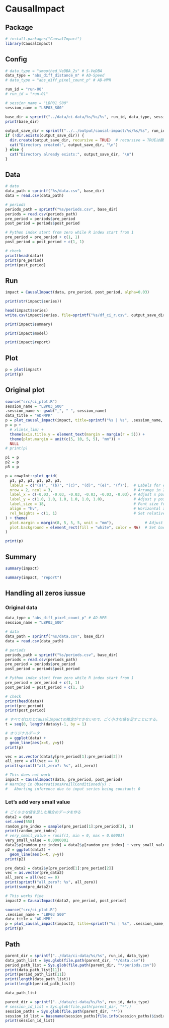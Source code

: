 # CausalImpact


## Package
```r
# install.packages("CausalImpact")
library(CausalImpact)
```


## Config
```r
# data_type = "smoothed_VeDBA_2s" # S-VeDBA
data_type = "abs_diff_distance_m" # AD-Speed
# data_type = "abs_diff_pixel_count_p" # AD-MPR

run_id = "run-00"
# run_id = "run-01"

# session_name = "LBP01_S00"
session_name = "LBP03_S00"

base_dir = sprintf("../data/ci-data/%s/%s/%s", run_id, data_type, session_name)
print(base_dir)
  
output_save_dir = sprintf("../../output/causal-impact/%s/%s/%s", run_id, data_type, session_name)
if (!dir.exists(output_save_dir)) {
  dir.create(output_save_dir, recursive = TRUE)  # recursive = TRUEは親ディレクトリも同時に作成可能にするオプション
  cat("Directory created:", output_save_dir, "\n")
} else {
  cat("Directory already exists:", output_save_dir, "\n")
}
```

## Data
```r
# data
data_path = sprintf("%s/data.csv", base_dir)
data = read.csv(data_path)

# periods
periods_path = sprintf("%s/periods.csv", base_dir)
periods = read.csv(periods_path)
pre_period = periods$pre_period
post_period = periods$post_period

# Python index start from zero while R index start from 1
pre_period = pre_period + c(1, 1)
post_period = post_period + c(1, 1)

# check
print(head(data))
print(pre_period)
print(post_period)
```



## Run
```r
impact = CausalImpact(data, pre_period, post_period, alpha=0.03)
```


```r
print(str(impact$series))

```

```r
head(impact$series)
write.csv(impact$series, file=sprintf("%s/df_ci_r.csv", output_save_dir))
```


```r
print(impact$summary)
```

```r
print(impact$model)
```


```r
print(impact$report)
```


## Plot
```r
p = plot(impact)
print(p)
```


## Original plot
```r
source("src/ci_plot.R")
session_name = "LBP03_S00"
.session_name <- gsub("_", " ", session_name)
data_title = "AD-MPR"
p = plot_causal_impact(impact, title=sprintf("%s | %s", .session_name, data_title))
p = p +
  # xlim(x_lim) +
  theme(axis.title.y = element_text(margin = margin(r = 5))) +
  theme(plot.margin = unit(c(5, 10, 5, 5), "mm")) +
  NULL
# print(p)

p1 = p
p2 = p
p3 = p

p = cowplot::plot_grid(
  p1, p2, p3, p1, p2, p3,
  labels = c("(a)", "(b)", "(c)", "(d)", "(e)", "(f)"),  # Labels for each plot
  nrow = 2, ncol = 3,                                    # Arrange in 2 rows, 3 columns
  label_x = c(-0.03, -0.03, -0.03, -0.03, -0.03, -0.03), # Adjust x positions of labels
  label_y = c(1.0, 1.0, 1.0, 1.0, 1.0, 1.0),             # Adjust y positions of labels
  label_size = 18,                                       # Font size for labels
  align = "hv",                                          # Horizontal and vertical alignment
  rel_heights = c(1, 1)                                  # Set relative heights for the plots
) + theme(
  plot.margin = margin(8, 5, 5, 5, unit = "mm"),              # Adjust plot margins
  plot.background = element_rect(fill = "white", color = NA)  # Set background color to white
)

print(p)
```

## Summary
```r
summary(impact)
```


```r
summary(impact, "report")
```


## Handling all zeros iussue

### Original data
```r
data_type = "abs_diff_pixel_count_p" # AD-MPR
session_name = "LBP03_S00"

# data
data_path = sprintf("%s/data.csv", base_dir)
data = read.csv(data_path)

# periods
periods_path = sprintf("%s/periods.csv", base_dir)
periods = read.csv(periods_path)
pre_period = periods$pre_period
post_period = periods$post_period

# Python index start from zero while R index start from 1
pre_period = pre_period + c(1, 1)
post_period = post_period + c(1, 1)

# check
print(head(data))
print(pre_period)
print(post_period)

# すべてゼロだとCausalImpactの推定ができないので、ごく小さな値を足すことにする。
t = seq(0, length(data$y)-1, by = 1)

# オリジナルデータ
p = ggplot(data) +
  geom_line(aes(x=t, y=y))
print(p)

vec = as.vector(data$y[pre_period[1]:pre_period[2]])
all_zero = all(vec == 0)
print(sprintf("all_zero?: %s", all_zero))
```

```r
# This does not work
impact = CausalImpact(data, pre_period, post_period)
# Warning in ObservationsAreIllConditioned(y) :
#   Aborting inference due to input series being constant: 0
```

### Let's add very small value
```r
# ごく小さな値を足した場合のデータを作る
data2 = data
set.seed(558)
random_pre_index = sample(pre_period[1]:pre_period[2], 1)
print(random_pre_index)
# very_small_value = runif(1, min = 0, max = 0.00001)
very_small_value = 0.0000001
data2$y[random_pre_index] = data2$y[random_pre_index] + very_small_value
p2 = ggplot(data2) +
  geom_line(aes(x=t, y=y))
print(p2)

pre_data2 = data2$y[pre_period[1]:pre_period[2]]
vec = as.vector(pre_data2)
all_zero = all(vec == 0)
print(sprintf("all_zero?: %s", all_zero))
print(sum(pre_data2))
```

```r
# This works fine
impact2 = CausalImpact(data2, pre_period, post_period)
```

```r
source("src/ci_plot.R")
.session_name = "LBP03 S00"
data_title = "AD-MPR"
p = plot_causal_impact(impact2, title=sprintf("%s | %s", .session_name, data_title))
print(p)
```



## Path
```r
parent_dir = sprintf("../data/ci-data/%s/%s", run_id, data_type)
data_path_list = Sys.glob(file.path(parent_dir, "*/data.csv"))
period_path_list = Sys.glob(file.path(parent_dir, "*/periods.csv"))
print(data_path_list[11])
print(period_path_list[11])
print(length(data_path_list))
print(length(period_path_list))

data_path_list
```

```r
parent_dir = sprintf("../data/ci-data/%s/%s", run_id, data_type)
# session_id_list = Sys.glob(file.path(parent_dir, "*"))
session_paths = Sys.glob(file.path(parent_dir, "*"))
session_id_list = basename(session_paths[file.info(session_paths)$isdir])
print(session_id_list)
```


